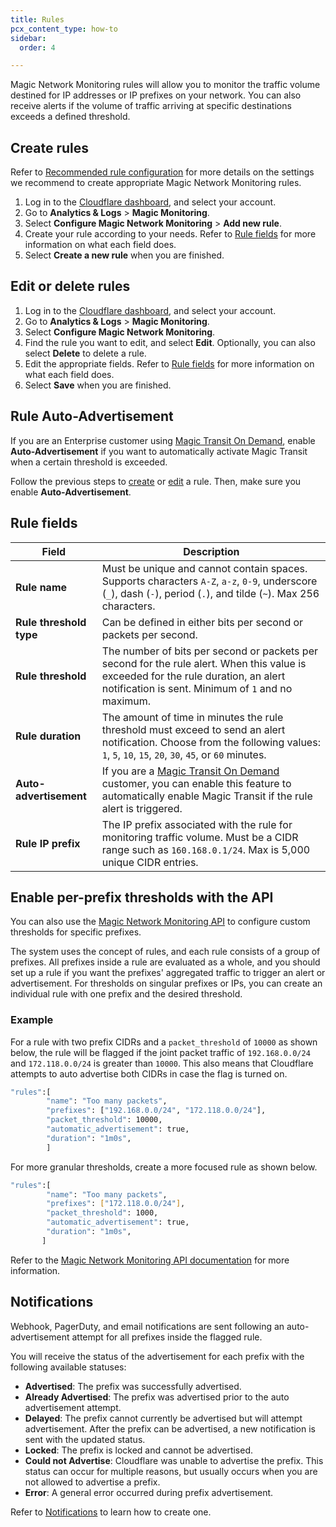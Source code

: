 ```yaml
---
title: Rules
pcx_content_type: how-to
sidebar:
  order: 4

---
```


Magic Network Monitoring rules will allow you to monitor the traffic volume destined for IP addresses or IP prefixes on your network. You can also receive alerts if the volume of traffic arriving at specific destinations exceeds a defined threshold.

## Create rules

Refer to [Recommended rule configuration](/magic-network-monitoring/rules/recommended-rule-configuration/) for more details on the settings we recommend to create appropriate Magic Network Monitoring rules.

1. Log in to the [Cloudflare dashboard](https://dash.cloudflare.com/login), and select your account.
2. Go to **Analytics & Logs** > **Magic Monitoring**.
3. Select **Configure Magic Network Monitoring** > **Add new rule**.
4. Create your rule according to your needs. Refer to [Rule fields](#rule-fields) for more information on what each field does.
5. Select **Create a new rule** when you are finished.

## Edit or delete rules

1. Log in to the [Cloudflare dashboard](https://dash.cloudflare.com/login), and select your account.
2. Go to **Analytics & Logs** > **Magic Monitoring**.
3. Select **Configure Magic Network Monitoring**.
4. Find the rule you want to edit, and select **Edit**. Optionally, you can also select **Delete** to delete a rule.
5. Edit the appropriate fields. Refer to [Rule fields](#rule-fields) for more information on what each field does.
6. Select **Save** when you are finished.

## Rule Auto-Advertisement

If you are an Enterprise customer using [Magic Transit On Demand](/magic-transit/on-demand), enable **Auto-Advertisement** if you want to automatically activate Magic Transit when a certain threshold is exceeded.

Follow the previous steps to [create](#create-rules) or [edit](#edit-or-delete-rules) a rule. Then, make sure you enable **Auto-Advertisement**.

## Rule fields

| Field                            | Description                                                                                                                                                                              |
| -------------------------------- | ---------------------------------------------------------------------------------------------------------------------------------------------------------------------------------------- |
| **Rule name**                    | Must be unique and cannot contain spaces. Supports characters `A-Z`, `a-z`, `0-9`, underscore (`_`), dash (`-`), period (`.`), and tilde (`~`).  Max 256 characters.                     |
| **Rule threshold type**          | Can be defined in either bits per second or packets per second.                                                                                                                          |
| **Rule threshold**               | The number of bits per second or packets per second for the rule alert. When this value is exceeded for the rule duration, an alert notification is sent. Minimum of `1` and no maximum. |
| **Rule duration**                | The amount of time in minutes the rule threshold must exceed to send an alert notification. Choose from the following values: `1`, `5`, `10`, `15`, `20`, `30`, `45`, or `60` minutes.   |
| **Auto-advertisement**           | If you are a [Magic Transit On Demand](/magic-transit/on-demand) customer, you can enable this feature to automatically enable Magic Transit if the rule alert is triggered.             |
| **Rule IP prefix**               | The IP prefix associated with the rule for monitoring traffic volume. Must be a CIDR range such as `160.168.0.1/24`. Max is 5,000 unique CIDR entries.                                   |

## Enable per-prefix thresholds with the API

You can also use the [Magic Network Monitoring API](/api/operations/magic-network-monitoring-rules-list-rules) to configure custom thresholds for specific prefixes.

The system uses the concept of rules, and each rule consists of a group of prefixes. All prefixes inside a rule are evaluated as a whole, and you should set up a rule if you want the prefixes' aggregated traffic to trigger an alert or advertisement. For thresholds on singular prefixes or IPs, you can create an individual rule with one prefix and the desired threshold.

### Example

For a rule with two prefix CIDRs and a `packet_threshold` of `10000` as shown below, the rule will be flagged if the joint packet traffic of `192.168.0.0/24` and `172.118.0.0/24` is greater than `10000`. This also means that Cloudflare attempts to auto advertise both CIDRs in case the flag is turned on.

```bash
"rules":[
        "name": "Too many packets",
        "prefixes": ["192.168.0.0/24", "172.118.0.0/24"],
        "packet_threshold": 10000,
        "automatic_advertisement": true,
        "duration": "1m0s",
        ]
```

For more granular thresholds, create a more focused rule as shown below.

```bash
"rules":[
        "name": "Too many packets",
        "prefixes": ["172.118.0.0/24"],
        "packet_threshold": 1000,
        "automatic_advertisement": true,
        "duration": "1m0s",
       ]
```

Refer to the [Magic Network Monitoring API documentation](/api/operations/magic-network-monitoring-rules-list-rules) for more information.

## Notifications

Webhook, PagerDuty, and email notifications are sent following an auto-advertisement attempt for all prefixes inside the flagged rule.

You will receive the status of the advertisement for each prefix with the following available statuses:

- **Advertised**: The prefix was successfully advertised.
- **Already Advertised**: The prefix was advertised prior to the auto advertisement attempt.
- **Delayed**: The prefix cannot currently be advertised but will attempt advertisement. After the prefix can be advertised, a new notification is sent with the updated status.
- **Locked**: The prefix is locked and cannot be advertised.
- **Could not Advertise**: Cloudflare was unable to advertise the prefix. This status can occur for multiple reasons, but usually occurs when you are not allowed to advertise a prefix.
- **Error**: A general error occurred during prefix advertisement.

Refer to [Notifications](/magic-network-monitoring/notifications/) to learn how to create one.
